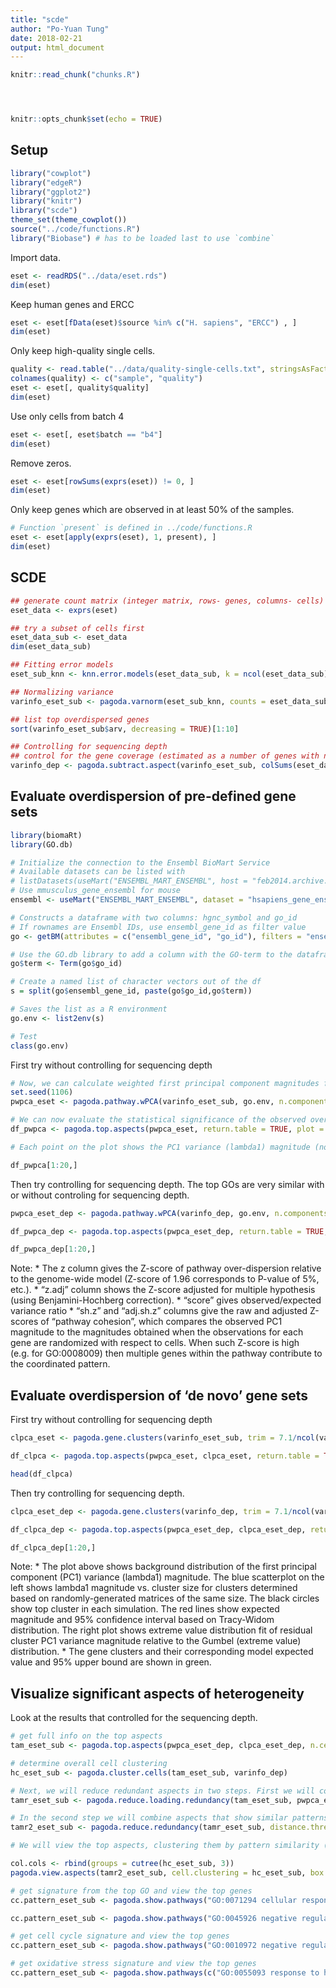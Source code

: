 ```yaml
---
title: "scde"
author: "Po-Yuan Tung"
date: 2018-02-21
output: html_document
---
```


<!-- The file analysis/chunks.R contains chunks that define default settings
shared across the workflowr files. -->
```r
knitr::read_chunk("chunks.R")
```

<!-- Update knitr chunk options -->
```r
```

<!-- Insert the date the file was last updated -->
```r
```

<!-- Insert the code version (Git commit SHA1) if Git repository exists and R
 package git2r is installed -->
```r
```

```r
knitr::opts_chunk$set(echo = TRUE)
```

## Setup

```r
library("cowplot")
library("edgeR")
library("ggplot2")
library("knitr")
library("scde")
theme_set(theme_cowplot())
source("../code/functions.R")
library("Biobase") # has to be loaded last to use `combine`
```

Import data.

```r
eset <- readRDS("../data/eset.rds")
dim(eset)
```

Keep human genes and ERCC

```r
eset <- eset[fData(eset)$source %in% c("H. sapiens", "ERCC") , ]
dim(eset) 
```

Only keep high-quality single cells.

```r
quality <- read.table("../data/quality-single-cells.txt", stringsAsFactors = FALSE)
colnames(quality) <- c("sample", "quality")
eset <- eset[, quality$quality]
dim(eset)
```

Use only cells from batch 4

```r
eset <- eset[, eset$batch == "b4"]
dim(eset)
```

Remove zeros.

```r
eset <- eset[rowSums(exprs(eset)) != 0, ]
dim(eset)
```

Only keep genes which are observed in at least 50% of the samples.

```r
# Function `present` is defined in ../code/functions.R
eset <- eset[apply(exprs(eset), 1, present), ]
dim(eset)
```

## SCDE

```r
## generate count matrix (integer matrix, rows- genes, columns- cells)
eset_data <- exprs(eset)

## try a subset of cells first
eset_data_sub <- eset_data
dim(eset_data_sub)

## Fitting error models
eset_sub_knn <- knn.error.models(eset_data_sub, k = ncol(eset_data_sub)/4, n.cores = 6, min.count.threshold = 1, min.nonfailed = 5, max.model.plots = 10)

## Normalizing variance
varinfo_eset_sub <- pagoda.varnorm(eset_sub_knn, counts = eset_data_sub, trim = 3, max.adj.var = 5, n.cores = 1, plot = TRUE)

## list top overdispersed genes
sort(varinfo_eset_sub$arv, decreasing = TRUE)[1:10]

## Controlling for sequencing depth
## control for the gene coverage (estimated as a number of genes with non-zero magnitude per cell) and normalize out that aspect of cell heterogeneity
varinfo_dep <- pagoda.subtract.aspect(varinfo_eset_sub, colSums(eset_data_sub[, rownames(eset_sub_knn)]>0))
```

## Evaluate overdispersion of pre-defined gene sets

```r
library(biomaRt)
library(GO.db)

# Initialize the connection to the Ensembl BioMart Service
# Available datasets can be listed with 
# listDatasets(useMart("ENSEMBL_MART_ENSEMBL", host = "feb2014.archive.ensembl.org"))
# Use mmusculus_gene_ensembl for mouse
ensembl <- useMart("ENSEMBL_MART_ENSEMBL", dataset = "hsapiens_gene_ensembl", host = "feb2014.archive.ensembl.org")

# Constructs a dataframe with two columns: hgnc_symbol and go_id
# If rownames are Ensembl IDs, use ensembl_gene_id as filter value
go <- getBM(attributes = c("ensembl_gene_id", "go_id"), filters = "ensembl_gene_id", values = rownames(eset_data_sub), mart = ensembl)

# Use the GO.db library to add a column with the GO-term to the dataframe
go$term <- Term(go$go_id)

# Create a named list of character vectors out of the df
s = split(go$ensembl_gene_id, paste(go$go_id,go$term))

# Saves the list as a R environment
go.env <- list2env(s)

# Test
class(go.env)
```

First try without controlling for sequencing depth
```r
# Now, we can calculate weighted first principal component magnitudes for each GO gene set in the provided environment.
set.seed(1106)
pwpca_eset <- pagoda.pathway.wPCA(varinfo_eset_sub, go.env, n.components=1, n.cores=1)

# We can now evaluate the statistical significance of the observed overdispersion for each GO gene set.
df_pwpca <- pagoda.top.aspects(pwpca_eset, return.table = TRUE, plot = TRUE, z.score = 1.96)

# Each point on the plot shows the PC1 variance (lambda1) magnitude (normalized by set size) as a function of set size. The red lines show expected (solid) and 95% upper bound (dashed) magnitudes based on the Tracey-Widom model.

df_pwpca[1:20,]
```

Then try controlling for sequencing depth. The top GOs are very similar with or without controling for sequencing depth.
```r
pwpca_eset_dep <- pagoda.pathway.wPCA(varinfo_dep, go.env, n.components=1, n.cores=1)

df_pwpca_dep <- pagoda.top.aspects(pwpca_eset_dep, return.table = TRUE, plot = TRUE, z.score = 1.96)

df_pwpca_dep[1:20,]
```

Note:
* The z column gives the Z-score of pathway over-dispersion relative to the genome-wide model (Z-score of 1.96 corresponds to P-value of 5%, etc.).
* "z.adj" column shows the Z-score adjusted for multiple hypothesis (using Benjamini-Hochberg correction).
* "score" gives observed/expected variance ratio
* "sh.z" and "adj.sh.z" columns give the raw and adjusted Z-scores of "pathway cohesion", which compares the observed PC1 magnitude to the magnitudes obtained when the observations for each gene are randomized with respect to cells. When such Z-score is high (e.g. for GO:0008009) then multiple genes within the pathway contribute to the coordinated pattern.

## Evaluate overdispersion of 'de novo' gene sets

First try without controlling for sequencing depth
```r
clpca_eset <- pagoda.gene.clusters(varinfo_eset_sub, trim = 7.1/ncol(varinfo_eset_sub$mat), n.clusters = 50, n.cores = 1, plot = TRUE)

df_clpca <- pagoda.top.aspects(pwpca_eset, clpca_eset, return.table = TRUE, plot = TRUE, z.score = 1.96)

head(df_clpca)
```

Then try controlling for sequencing depth.
```r
clpca_eset_dep <- pagoda.gene.clusters(varinfo_dep, trim = 7.1/ncol(varinfo_dep$mat), n.clusters = 50, n.cores = 1, plot = TRUE)

df_clpca_dep <- pagoda.top.aspects(pwpca_eset_dep, clpca_eset_dep, return.table = TRUE, plot = TRUE, z.score = 1.96)

df_clpca_dep[1:20,]
```

Note:
* The plot above shows background distribution of the first principal component (PC1) variance (lambda1) magnitude. The blue scatterplot on the left shows lambda1 magnitude vs. cluster size for clusters determined based on randomly-generated matrices of the same size. The black circles show top cluster in each simulation. The red lines show expected magnitude and 95% confidence interval based on Tracy-Widom distribution. The right plot shows extreme value distribution fit of residual cluster PC1 variance magnitude relative to the Gumbel (extreme value) distribution.
* The gene clusters and their corresponding model expected value and 95% upper bound are shown in green.

## Visualize significant aspects of heterogeneity

Look at the results that controlled for the sequencing depth.

```r
# get full info on the top aspects
tam_eset_sub <- pagoda.top.aspects(pwpca_eset_dep, clpca_eset_dep, n.cells = NULL, z.score = qnorm(0.01/2, lower.tail = FALSE))

# determine overall cell clustering
hc_eset_sub <- pagoda.cluster.cells(tam_eset_sub, varinfo_dep)

# Next, we will reduce redundant aspects in two steps. First we will combine pathways that are driven by the same sets of genes:
tamr_eset_sub <- pagoda.reduce.loading.redundancy(tam_eset_sub, pwpca_eset_dep, clpca_eset_dep)

# In the second step we will combine aspects that show similar patterns (i.e. separate the same sets of cells). Here we will plot the cells using the overall cell clustering determined above:
tamr2_eset_sub <- pagoda.reduce.redundancy(tamr_eset_sub, distance.threshold = 0.9, plot = TRUE, cell.clustering = hc_eset_sub, labRow = NA, labCol = NA, box = TRUE, margins = c(0.5, 0.5), trim = 0)
```

```r
# We will view the top aspects, clustering them by pattern similarity (note, to view aspects in the order of increasing lambda1 magnitude, use row.clustering = NA).

col.cols <- rbind(groups = cutree(hc_eset_sub, 3))
pagoda.view.aspects(tamr2_eset_sub, cell.clustering = hc_eset_sub, box = TRUE, labCol = NA, margins = c(0.5, 20), col.cols = col.cols)
```

```r
# get signature from the top GO and view the top genes
cc.pattern_eset_sub <- pagoda.show.pathways("GO:0071294 cellular response to zinc ion", varinfo_dep, go.env, show.cell.dendrogram = TRUE, cell.clustering = hc_eset_sub, showRowLabels = TRUE)

cc.pattern_eset_sub <- pagoda.show.pathways("GO:0045926 negative regulation of growth", varinfo_dep, go.env, show.cell.dendrogram = TRUE, cell.clustering = hc_eset_sub, showRowLabels = TRUE)

# get cell cycle signature and view the top genes
cc.pattern_eset_sub <- pagoda.show.pathways("GO:0010972 negative regulation of G2/M transition of mitotic cell cycle", varinfo_dep, go.env, show.cell.dendrogram = TRUE, cell.clustering = hc_eset_sub, showRowLabels = TRUE)

# get oxidative stress signature and view the top genes
cc.pattern_eset_sub <- pagoda.show.pathways(c("GO:0055093 response to hyperoxia", "GO:0006979 response to oxidative stress", "GO:0001666 response to hypoxia"), varinfo_dep, go.env, show.cell.dendrogram = TRUE, cell.clustering = hc_eset_sub, showRowLabels = TRUE)
```
